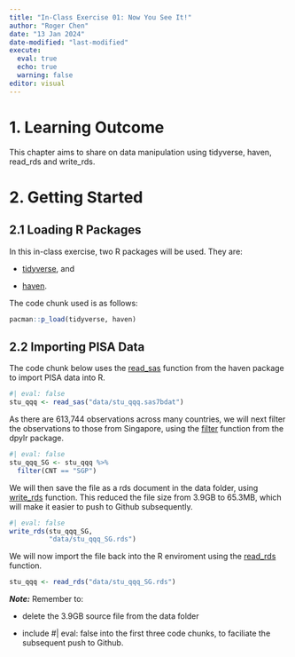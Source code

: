 ```yaml
---
title: "In-Class Exercise 01: Now You See It!"
author: "Roger Chen"
date: "13 Jan 2024"
date-modified: "last-modified"
execute: 
  eval: true
  echo: true
  warning: false
editor: visual
---
```


# 1. Learning Outcome

This chapter aims to share on data manipulation using tidyverse, haven, read_rds and write_rds.

# 2. Getting Started

## 2.1 Loading R Packages

In this in-class exercise, two R packages will be used. They are:

-   [tidyverse](https://www.tidyverse.org/), and

-   [haven](https://haven.tidyverse.org/).

The code chunk used is as follows:

```r
pacman::p_load(tidyverse, haven)
```

## 2.2 Importing PISA Data

The code chunk below uses the [read_sas](https://haven.tidyverse.org/reference/read_sas.html) function from the haven package to import PISA data into R.

```r
#| eval: false
stu_qqq <- read_sas("data/stu_qqq.sas7bdat")
```

As there are 613,744 observations across many countries, we will next filter the observations to those from Singapore, using the [filter](https://dplyr.tidyverse.org/reference/filter.html) function from the dpylr package.

```r
#| eval: false
stu_qqq_SG <- stu_qqq %>%
  filter(CNT == "SGP")
```

We will then save the file as a rds document in the data folder, using [write_rds](https://readr.tidyverse.org/reference/read_rds.html) function. This reduced the file size from 3.9GB to 65.3MB, which will make it easier to push to Github subsequently.

```r
#| eval: false
write_rds(stu_qqq_SG, 
          "data/stu_qqq_SG.rds")
```

We will now import the file back into the R enviroment using the [read_rds](https://readr.tidyverse.org/reference/read_rds.html) function.

```r
stu_qqq <- read_rds("data/stu_qqq_SG.rds")
```

***Note:*** Remember to:

-   delete the 3.9GB source file from the data folder

-   include #\| eval: false into the first three code chunks, to faciliate the subsequent push to Github.
